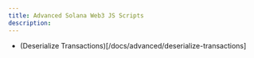 ---
title: Advanced Solana Web3 JS Scripts
description:
---

- (Deserialize Transactions)[/docs/advanced/deserialize-transactions]
